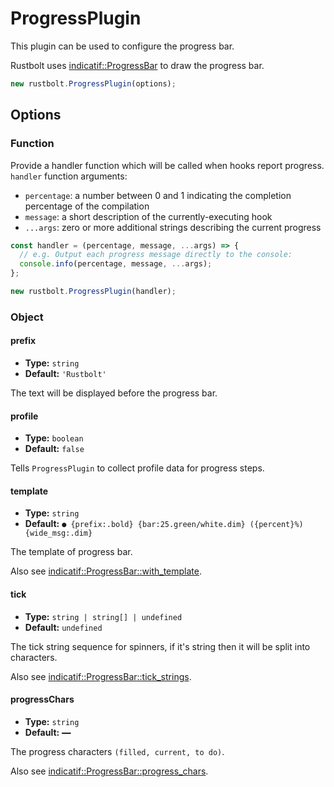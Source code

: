 
# ProgressPlugin

This plugin can be used to configure the progress bar.

Rustbolt uses [indicatif::ProgressBar](https://github.com/console-rs/indicatif) to draw the progress bar.

```js
new rustbolt.ProgressPlugin(options);
```

## Options

### Function

Provide a handler function which will be called when hooks report progress. `handler` function arguments:

- `percentage`: a number between 0 and 1 indicating the completion percentage of the compilation
- `message`: a short description of the currently-executing hook
- `...args`: zero or more additional strings describing the current progress

```js
const handler = (percentage, message, ...args) => {
  // e.g. Output each progress message directly to the console:
  console.info(percentage, message, ...args);
};

new rustbolt.ProgressPlugin(handler);
```

### Object

#### prefix

- **Type:** `string`
- **Default:** `'Rustbolt'`

The text will be displayed before the progress bar.

#### profile

- **Type:** `boolean`
- **Default:** `false`

Tells `ProgressPlugin` to collect profile data for progress steps.

#### template

- **Type:** `string`
- **Default:** `● {prefix:.bold} {bar:25.green/white.dim} ({percent}%) {wide_msg:.dim}`

The template of progress bar.

Also see [indicatif::ProgressBar::with_template](https://docs.rs/indicatif/latest/indicatif/style/struct.ProgressStyle.html#method.with_template).

#### tick

- **Type:** `string | string[] | undefined`
- **Default:** `undefined`

The tick string sequence for spinners, if it's string then it will be split into characters.

Also see [indicatif::ProgressBar::tick_strings](https://docs.rs/indicatif/latest/indicatif/style/struct.ProgressStyle.html#method.tick_strings).

#### progressChars

- **Type:** `string`
- **Default:** `━━`

The progress characters `(filled, current, to do)`.

Also see [indicatif::ProgressBar::progress_chars](https://docs.rs/indicatif/latest/indicatif/style/struct.ProgressStyle.html#method.progress_chars).
